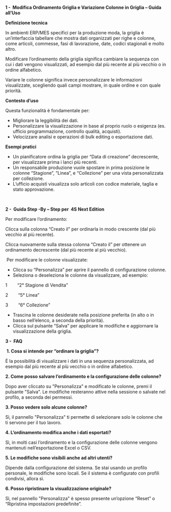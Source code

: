 **1 -  Modifica Ordinamento Griglia e Variazione Colonne in Griglia – Guida all’Uso**

**Definizione tecnica**

In ambienti ERP/MES specifici per la produzione moda, la griglia è un’interfaccia tabellare che mostra dati organizzati per righe e colonne, come articoli, commesse, fasi di lavorazione, date, codici stagionali e molto altro.

Modificare l’ordinamento della griglia significa cambiare la sequenza con cui i dati vengono visualizzati, ad esempio dal più recente al più vecchio o in ordine alfabetico.

Variare le colonne significa invece personalizzare le informazioni visualizzate, scegliendo quali campi mostrare, in quale ordine e con quale priorità.

**Contesto d’uso**

Questa funzionalità è fondamentale per:

* Migliorare la leggibilità dei dati.
* Personalizzare la visualizzazione in base al proprio ruolo o esigenza (es. ufficio programmazione, controllo qualità, acquisti).
* Velocizzare analisi e operazioni di bulk editing o esportazione dati.

**Esempi pratici**

* Un pianificatore ordina la griglia per “Data di creazione” decrescente, per visualizzare prima i lanci più recenti.
* Un responsabile produzione vuole spostare in prima posizione le colonne “Stagione”, “Linea”, e “Collezione” per una vista personalizzata per collezione.
* L’ufficio acquisti visualizza solo articoli con codice materiale, taglia e stato approvazione.

 

**2 -  Guida Step -By – Step per  4S Next Edition**

Per modificare l’ordinamento:

Clicca sulla colonna “Creato il” per ordinarla in modo crescente (dal più vecchio al più recente).

Clicca nuovamente sulla stessa colonna “Creato il” per ottenere un ordinamento decrescente (dal più recente al più vecchio).

 Per modificare le colonne visualizzate:

* Clicca su “Personalizza” per aprire il pannello di configurazione colonne.
* Seleziona o deseleziona le colonne da visualizzare, ad esempio:

1        “2° Stagione di Vendita”

2        “5° Linea”

3        “6° Collezione”

* Trascina le colonne desiderate nella posizione preferita (in alto o in basso nell’elenco, a seconda della priorità).
* Clicca sul pulsante “Salva” per applicare le modifiche e aggiornare la visualizzazione della griglia. 

**3 -  FAQ**

 **1. Cosa si intende per “ordinare la griglia”?**

È la possibilità di visualizzare i dati in una sequenza personalizzata, ad esempio dal più recente al più vecchio o in ordine alfabetico.

**2. Come posso salvare l’ordinamento e la configurazione delle colonne?**

Dopo aver cliccato su "Personalizza" e modificato le colonne, premi il pulsante "Salva". Le modifiche resteranno attive nella sessione o salvate nel profilo, a seconda dei permessi.

**3. Posso vedere solo alcune colonne?**

Sì, il pannello "Personalizza" ti permette di selezionare solo le colonne che ti servono per il tuo lavoro.

**4. L’ordinamento modifica anche i dati esportati?**

Sì, in molti casi l’ordinamento e la configurazione delle colonne vengono mantenuti nell’esportazione Excel o CSV.

**5. Le modifiche sono visibili anche ad altri utenti?**

Dipende dalla configurazione del sistema. Se stai usando un profilo personale, le modifiche sono locali. Se il sistema è configurato con profili condivisi, allora sì.

**6. Posso ripristinare la visualizzazione originale?**

Sì, nel pannello "Personalizza" è spesso presente un’opzione “Reset” o “Ripristina impostazioni predefinite”.